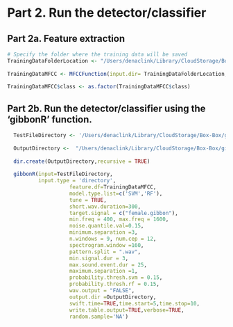 # Part 2. Run the detector/classifier

## Part 2a. Feature extraction
```r
# Specify the folder where the training data will be saved
TrainingDataFolderLocation <- "/Users/denaclink/Library/CloudStorage/Box-Box/gibbonRSampleFiles/TrainingDataFromRavenSelectionTables/"
  
TrainingDataMFCC <- MFCCFunction(input.dir= TrainingDataFolderLocation, min.freq = 400, max.freq = 1600,win.avg="standard")
  
TrainingDataMFCC$class <- as.factor(TrainingDataMFCC$class)
```
  
## Part 2b. Run the detector/classifier using the 'gibbonR' function.  
```r
  
  TestFileDirectory <- '/Users/denaclink/Library/CloudStorage/Box-Box/gibbonRSampleFiles/GibbonTestFiles/'
  
  OutputDirectory <-  "/Users/denaclink/Library/CloudStorage/Box-Box/gibbonRSampleFiles/DetectAndClassifyOutput"
  
  dir.create(OutputDirectory,recursive = TRUE)
  
  gibbonR(input=TestFileDirectory,
          input.type = 'directory',
                    feature.df=TrainingDataMFCC,
                    model.type.list=c('SVM','RF'),
                    tune = TRUE,
                    short.wav.duration=300,
                    target.signal = c("female.gibbon"),
                    min.freq = 400, max.freq = 1600,
                    noise.quantile.val=0.15,
                    minimum.separation =3,
                    n.windows = 9, num.cep = 12,
                    spectrogram.window =160,
                    pattern.split = ".wav",
                    min.signal.dur = 3,
                    max.sound.event.dur = 25,
                    maximum.separation =1,
                    probability.thresh.svm = 0.15,
                    probability.thresh.rf = 0.15,
                    wav.output = "FALSE",
                    output.dir =OutputDirectory,
                    swift.time=TRUE,time.start=5,time.stop=10,
                    write.table.output=TRUE,verbose=TRUE,
                    random.sample='NA')
  
  

```

